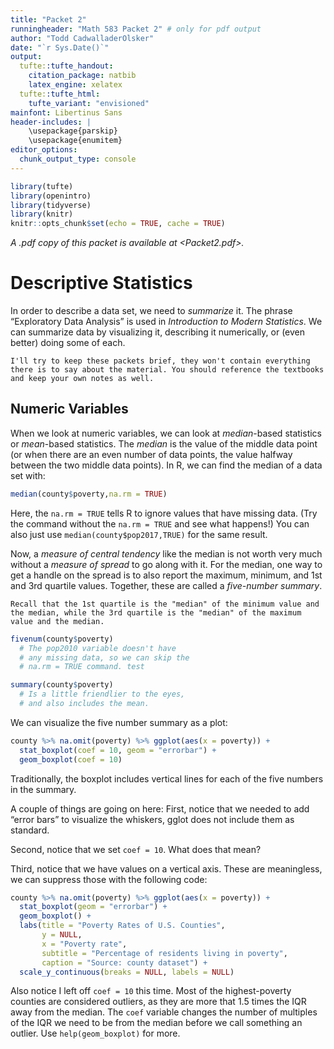 ```yaml
---
title: "Packet 2"
runningheader: "Math 583 Packet 2" # only for pdf output
author: "Todd CadwalladerOlsker"
date: "`r Sys.Date()`"
output:
  tufte::tufte_handout:
    citation_package: natbib
    latex_engine: xelatex
  tufte::tufte_html:
    tufte_variant: "envisioned"
mainfont: Libertinus Sans
header-includes: |
    \usepackage{parskip}
    \usepackage{enumitem}
editor_options: 
  chunk_output_type: console
---
```


```r
library(tufte)
library(openintro)
library(tidyverse)
library(knitr)
knitr::opts_chunk$set(echo = TRUE, cache = TRUE)
```

*A .pdf copy of this packet is available at <Packet2.pdf>.*

# Descriptive Statistics

In order to describe a data set, we need to *summarize* it. The phrase "Exploratory Data Analysis" is used in *Introduction to Modern Statistics*. We can summarize data by visualizing it, describing it numerically, or (even better) doing some of each. 

```marginfigure
I'll try to keep these packets brief, they won't contain everything there is to say about the material. You should reference the textbooks and keep your own notes as well.
```

## Numeric Variables

When we look at numeric variables, we can look at *median*-based statistics or *mean*-based statistics. The *median* is the value of the middle data point (or when there are an even number of data points, the value halfway between the two middle data points). In R, we can find the median of a data set with:

```r
median(county$poverty,na.rm = TRUE)
```

Here, the `na.rm = TRUE` tells R to ignore values that have missing data. (Try the command without the `na.rm = TRUE` and see what happens!) You can also just use `median(county$pop2017,TRUE)` for the same result.

Now, a *measure of central tendency* like the median is not worth very much without a *measure of spread* to go along with it. For the median, one way to get a handle on the spread is to also report the maximum, minimum, and 1st and 3rd quartile values. Together, these are called a *five-number summary*. 

```marginfigure
Recall that the 1st quartile is the "median" of the minimum value and the median, while the 3rd quartile is the "median" of the maximum value and the median.
```

```r
fivenum(county$poverty) 
  # The pop2010 variable doesn't have 
  # any missing data, so we can skip the 
  # na.rm = TRUE command. test

summary(county$poverty) 
  # Is a little friendlier to the eyes, 
  # and also includes the mean.
```

We can visualize the five number summary as a plot:

```r
county %>% na.omit(poverty) %>% ggplot(aes(x = poverty)) +
  stat_boxplot(coef = 10, geom = "errorbar") + 
  geom_boxplot(coef = 10)
```

Traditionally, the boxplot includes vertical lines for each of the five numbers in the summary.

A couple of things are going on here: First, notice that we needed to add "error bars" to visualize the whiskers, gglot does not include them as standard. 

Second, notice that we set `coef = 10`. What does that mean? 

Third, notice that we have values on a vertical axis. These are meaningless, we can suppress those with the following code: 

```r
county %>% na.omit(poverty) %>% ggplot(aes(x = poverty)) +
  stat_boxplot(geom = "errorbar") + 
  geom_boxplot() +
  labs(title = "Poverty Rates of U.S. Counties",
       y = NULL, 
       x = "Poverty rate",
       subtitle = "Percentage of residents living in poverty",
       caption = "Source: county dataset") +
  scale_y_continuous(breaks = NULL, labels = NULL)
```

Also notice I left off `coef = 10` this time. Most of the highest-poverty counties are considered outliers, as they are more that 1.5 times the IQR away from the median. The `coef` variable changes the number of multiples of the IQR we need to be from the median before we call something an outlier. Use `help(geom_boxplot)` for more.





